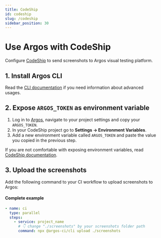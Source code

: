 ```yaml
---
title: CodeShip
id: codeship
slug: /codeship
sidebar_position: 30
---
```



# Use Argos with CodeShip

Configure [CodeShip](https://www.cloudbees.com/products/CodeShip) to send screenshots to Argos visual testing platform.

## 1. Install Argos CLI

<InstallDevDep dependency="@argos-ci/cli" />

Read the [CLI documentation](/argos-cli#advanced-usage) if you need information about
advanced usages.

## 2. Expose `ARGOS_TOKEN` as environment variable

1. Log in to [Argos](https://app.argos-ci.com), navigate to your project settings and copy your `ARGOS_TOKEN`.
2. In your CodeShip project go to **Settings -> Environment Variables**.
3. Add a new environment variable called `ARGOS_TOKEN` and paste the value you copied in the previous step.

If you are not comfortable with exposing environment variables, read [CodeShip documentation](https://docs.cloudbees.com/docs/cloudbees-codeship/latest/pro-builds-and-configuration/environment-variables).

## 3. Upload the screenshots

Add the following command to your CI workflow to upload screenshots to Argos:

<RunPkgCommand command="@argos-ci/cli upload ./screenshots" />

#### Complete example

```yml title="codeship-steps.yml"
- name: ci
  type: parallel
  steps:
    - service: project_name
      # 👇 change "./screenshots" by your screenshots folder path
      command: npx @argos-ci/cli upload ./screenshots
```

<Enjoy />
